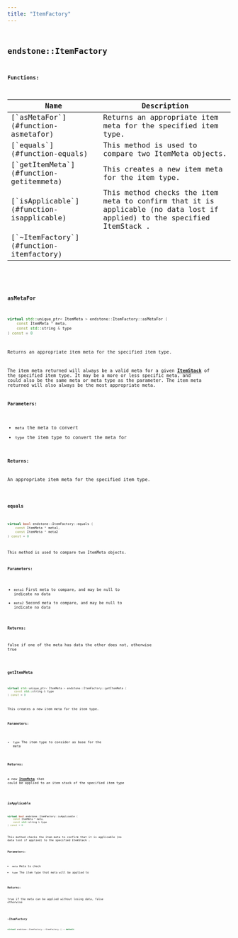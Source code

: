 ```yaml
---
title: "ItemFactory"
---
```


## <code className="doc-symbol doc-symbol-class"/> endstone::ItemFactory

















**Functions:**

<table>
<thead>
   <tr>
      <th>Name</th>
      <th>Description</th>
   </tr>
</thead>
<tbody>
<tr key="classendstone_1_1_item_factory_1ae0dbbe25981c64f3d65e770cc72bf6c5">
    <td>[`asMetaFor`](#function-asmetafor)</td>
    <td>Returns an appropriate item meta for the specified item type.</td>
</tr>
<tr key="classendstone_1_1_item_factory_1a3addbbc69664b64ec93e2a0ceb8b7217">
    <td>[`equals`](#function-equals)</td>
    <td>This method is used to compare two ItemMeta objects.</td>
</tr>
<tr key="classendstone_1_1_item_factory_1afb7e6bf34ea8428da0faa4b49ec70f6e">
    <td>[`getItemMeta`](#function-getitemmeta)</td>
    <td>This creates a new item meta for the item type.</td>
</tr>
<tr key="classendstone_1_1_item_factory_1ad23cc36994459bd2182ff507d30e760c">
    <td>[`isApplicable`](#function-isapplicable)</td>
    <td>This method checks the item meta to confirm that it is applicable (no data lost if applied) to the specified ItemStack .</td>
</tr>
<tr key="classendstone_1_1_item_factory_1aad09d9483ab4cada38c27ef7b735f6da">
    <td>[`~ItemFactory`](#function-itemfactory)</td>
    <td></td>
</tr>
</tbody>
</table>

### <code className="doc-symbol doc-symbol-function"/> asMetaFor

```cpp
virtual std::unique_ptr< ItemMeta > endstone::ItemFactory::asMetaFor (
    const ItemMeta * meta,
    const std::string & type
) const = 0
```

Returns an appropriate item meta for the specified item type.

The item meta returned will always be a valid meta for a given [**ItemStack**](classendstone_1_1_item_stack.md) of the specified item type. It may be a more or less specific meta, and could also be the same meta or meta type as the parameter. The item meta returned will also always be the most appropriate meta.




**Parameters:**


* `meta` the meta to convert 
* `type` the item type to convert the meta for 



**Returns:**

An appropriate item meta for the specified item type. 





        
### <code className="doc-symbol doc-symbol-function"/> equals

```cpp
virtual bool endstone::ItemFactory::equals (
    const ItemMeta * meta1,
    const ItemMeta * meta2
) const = 0
```

This method is used to compare two ItemMeta objects.



**Parameters:**


* `meta1` First meta to compare, and may be null to indicate no data 
* `meta2` Second meta to compare, and may be null to indicate no data 



**Returns:**

false if one of the meta has data the other does not, otherwise true 





        
### <code className="doc-symbol doc-symbol-function"/> getItemMeta

```cpp
virtual std::unique_ptr< ItemMeta > endstone::ItemFactory::getItemMeta (
    const std::string & type
) const = 0
```

This creates a new item meta for the item type.



**Parameters:**


* `type` The item type to consider as base for the meta 



**Returns:**

a new [**ItemMeta**](classendstone_1_1_item_meta.md) that could be applied to an item stack of the specified item type 





        
### <code className="doc-symbol doc-symbol-function"/> isApplicable

```cpp
virtual bool endstone::ItemFactory::isApplicable (
    const ItemMeta * meta,
    const std::string & type
) const = 0
```

This method checks the item meta to confirm that it is applicable (no data lost if applied) to the specified ItemStack .



**Parameters:**


* `meta` Meta to check 
* `type` The item type that meta will be applied to 



**Returns:**

true if the meta can be applied without losing data, false otherwise 





        
### <code className="doc-symbol doc-symbol-function"/> ~ItemFactory

```cpp
virtual endstone::ItemFactory::~ItemFactory () = default
```

